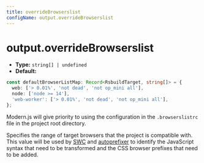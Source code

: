 ```yaml
---
title: overrideBrowserslist
configName: output.overrideBrowserslist
---
```


# output.overrideBrowserslist

- **Type:** `string[] | undefined`
- **Default:**

```ts
const defaultBrowserListMap: Record<RsbuildTarget, string[]> = {
  web: ['> 0.01%', 'not dead', 'not op_mini all'],
  node: ['node >= 14'],
  'web-worker': ['> 0.01%', 'not dead', 'not op_mini all'],
};
```

Modern.js will give priority to using the configuration in the `.browserslistrc` file in the project root directory.

Specifies the range of target browsers that the project is compatible with. This value will be used by [SWC](https://github.com/swc-project/swc) and [autoprefixer](https://github.com/postcss/autoprefixer) to identify the JavaScript syntax that need to be transformed and the CSS browser prefixes that need to be added.


<RsbuildConig />
